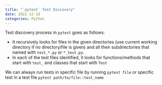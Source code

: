 ```yaml
---
title: "`pytest` Test Discovery"
date: 2022-12-19
categories: Python
---
```

Test discovery process in `pytest` goes as follows:

- It recursively looks for files in the given directories (use current working
  directory if no directory/file is given) and all their subdirectories that
  named with `test_*.py` or `*_test.py`.
- In each of the test files identified, it looks for functions/methods that
  start with `test_` and classes that start with `Test`

We can always run tests in specific file by running `pytest file` or specific
test in a test file `pytest path/to/file::test_name`
